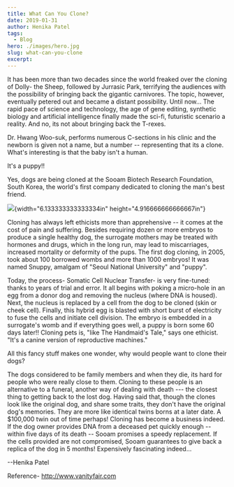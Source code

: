 ```yaml
---
title: What Can You Clone?
date: 2019-01-31
author: Henika Patel
tags:
  - Blog
hero: ./images/hero.jpg
slug: what-can-you-clone
excerpt:
---
```

It has been more than two decades since the world freaked over the
cloning of Dolly- the Sheep, followed by Jurrasic Park, terrifying the
audiences with the possibility of bringing back the gigantic carnivores.
The topic, however, eventually petered out and became a distant
possibility. Until now... The rapid pace of science and technology, the
age of gene editing, synthetic biology and artificial intelligence
finally made the sci-fi, futuristic scenario a reality. And no, its not
about bringing back the T-rexes.

Dr. Hwang Woo-suk, performs numerous C-sections in his clinic and the
newborn is given not a name, but a number -- representing that its a
clone. What's interesting is that the baby isn't a human.

It's a puppy!!

Yes, dogs are being cloned at the Sooam Biotech Research Foundation,
South Korea, the world's first company dedicated to cloning the man's
best friend.

![](media/image1.JPG){width="6.133333333333334in"
height="4.916666666666667in"}

Cloning has always left ethicists more than apprehensive -- it comes at
the cost of pain and suffering. Besides requiring dozen or more embryos
to produce a single healthy dog, the surrogate mothers may be treated
with hormones and drugs, which in the long run, may lead to
miscarriages, increased mortality or deformity of the pups. The first
dog cloning, in 2005, took about 100 borrowed wombs and more than 1000
embryos! It was named Snuppy, amalgam of "Seoul National University" and
"puppy".

Today, the process- Somatic Cell Nuclear Transfer- is very fine-tuned:
thanks to years of trial and error. It all begins with poking a
micro-hole in an egg from a donor dog and removing the nucleus (where
DNA is housed). Next, the nucleus is replaced by a cell from the dog to
be cloned (skin or cheek cell). Finally, this hybrid egg is blasted with
short burst of electricity to fuse the cells and initiate cell division.
The embryo is embedded in a surrogate's womb and if everything goes
well, a puppy is born some 60 days later!! Cloning pets is, "like The
Handmaid's Tale," says one ethicist. "It's a canine version of
reproductive machines."

All this fancy stuff makes one wonder, why would people want to clone
their dogs?

The dogs considered to be family members and when they die, its hard for
people who were really close to them. Cloning to these people is an
alternative to a funeral, another way of dealing with death --- the
closest thing to getting back to the lost dog. Having said that, though
the clones look like the original dog, and share some traits, they don't
have the original dog's memories. They are more like identical twins
borns at a later date. A \$100,000 twin out of time perhaps! Cloning has
become a business indeed. If the dog owner provides DNA from a deceased
pet quickly enough -- within five days of its death -- Sooam promises a
speedy replacement. If the cells provided are not compromised, Sooam
guarantees to give back a replica of the dog in 5 months! Expensively
fascinating indeed...

--Henika Patel

Reference- http://www.vanityfair.com
